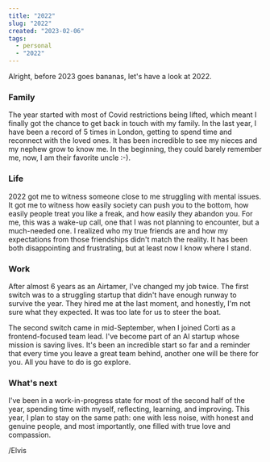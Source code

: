 ```yaml
---
title: "2022"
slug: "2022"
created: "2023-02-06"
tags:
  - personal
  - "2022"
---
```


Alright, before 2023 goes bananas, let's have a look at 2022.

### Family

The year started with most of Covid restrictions being lifted, which meant I
finally got the chance to get back in touch with my family. In the last year, I have
been a record of 5 times in London, getting to spend time and reconnect with the loved ones.
It has been incredible to see my nieces and my nephew grow to know me. In the beginning,
they could barely remember me, now, I am their favorite uncle :-).

### Life

2022 got me to witness someone close to me struggling with mental issues. It got me to witness how
easily society can push you to the bottom, how easily people treat you like a freak, and how easily
they abandon you. For me, this was a wake-up call, one that I was not planning to encounter, but a
much-needed one. I realized who my true friends are and how my expectations from those friendships
didn't match the reality. It has been both disappointing and frustrating, but at least now I know
where I stand.

### Work

After almost 6 years as an Airtamer, I've changed my job twice. The first switch was to a struggling
startup that didn't have enough runway to survive the year. They hired me at the last moment, and honestly,
I'm not sure what they expected. It was too late for us to steer the boat.

The second switch came in mid-September, when I joined Corti as a frontend-focused team lead.
I've become part of an AI startup whose mission is saving lives. It's been an incredible start
so far and a reminder that every time you leave a great team behind, another one will be there for
you. All you have to do is go explore.

### What's next

I've been in a work-in-progress state for most of the second half of the year, spending time with myself,
reflecting, learning, and improving. This year, I plan to stay on the same path: one with less noise,
with honest and genuine people, and most importantly, one filled with true love and compassion.

/Elvis
